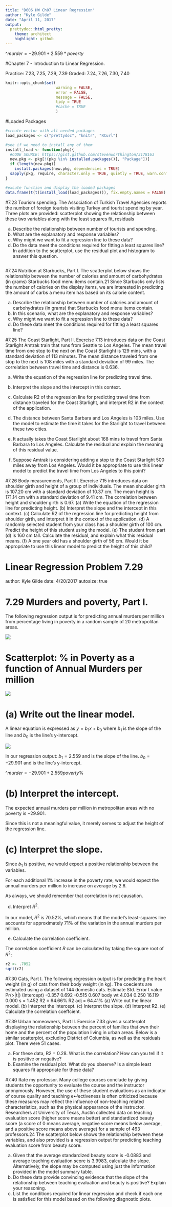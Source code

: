 ```yaml
---
title: "D606 HW Ch07 Linear Regression"
author: "Kyle Gilde"
date: "April 11, 2017"
output: 
  prettydoc::html_pretty:
    theme: architect
    highlight: github
---
```

$\^{murder} = -29.901 + 2.559 * poverty$

#Chapter 7 - Introduction to Linear Regression.

Practice: 7.23, 7.25, 7.29, 7.39
Graded: 7.24, 7.26, 7.30, 7.40

```r
knitr::opts_chunk$set(
                      warning = FALSE, 
                      error = FALSE,
                      message = FALSE,
                      tidy = TRUE
                      #cache = TRUE
                      )
```


#Loaded Packages
```r
#create vector with all needed packages
load_packages <- c("prettydoc", "knitr", "RCurl")

#see if we need to install any of them
install_load <- function(pkg){
  #CODE SOURCE: https://gist.github.com/stevenworthington/3178163
  new.pkg <- pkg[!(pkg %in% installed.packages()[, "Package"])]
  if (length(new.pkg)) 
    install.packages(new.pkg, dependencies = TRUE)
  sapply(pkg, require, character.only = TRUE, quietly = TRUE, warn.conflicts = FALSE)
}

#excute function and display the loaded packages
data.frame(t(t(install_load(load_packages))), fix.empty.names = FALSE)
```

#7.23 Tourism spending. 
The Association of Turkish Travel Agencies reports the number of
foreign tourists visiting Turkey and tourist spending by year. Three plots are provided: scatterplot showing the relationship between these two variables along with the least squares fit, residuals

(a) Describe the relationship between number of tourists and spending.
(b) What are the explanatory and response variables?
(c) Why might we want to fit a regression line to these data?
(d) Do the data meet the conditions required for fitting a least squares line? In addition to the
scatterplot, use the residual plot and histogram to answer this question.



```r

```

#7.24 Nutrition at Starbucks, Part I. 
The scatterplot below shows the relationship between
the number of calories and amount of carbohydrates (in grams) Starbucks food menu items contain.21
Since Starbucks only lists the number of calories on the display items, we are interested in
predicting the amount of carbs a menu item has based on its calorie content.



(a) Describe the relationship between number of calories and amount of carbohydrates (in grams)
that Starbucks food menu items contain.
(b) In this scenario, what are the explanatory and response variables?
(c) Why might we want to fit a regression line to these data?
(d) Do these data meet the conditions required for fitting a least squares line?

#7.25 The Coast Starlight, Part II. 
Exercise 7.13 introduces data on the Coast Starlight Amtrak train that runs from Seattle to Los Angeles. The mean travel time from one stop to the
next on the Coast Starlight is 129 mins, with a standard deviation of 113 minutes. The mean distance traveled from one stop to the next is 108 miles with a standard deviation of 99 miles. The correlation between travel time and distance is 0.636.

(a) Write the equation of the regression line for predicting travel time.
(b) Interpret the slope and the intercept in this context.
(c) Calculate R2 of the regression line for predicting travel time from distance traveled for the Coast Starlight, and interpret R2 in the context of the application.
(d) The distance between Santa Barbara and Los Angeles is 103 miles. Use the model to estimate the time it takes for the Starlight to travel between these two cities.
(e) It actually takes the Coast Starlight about 168 mins to travel from Santa Barbara to Los Angeles. Calculate the residual and explain the meaning of this residual value.

(f) Suppose Amtrak is considering adding a stop to the Coast Starlight 500 miles away from Los Angeles. Would it be appropriate to use this linear model to predict the travel time from Los Angeles to this point?


#7.26 Body measurements, Part III. 
Exercise 7.15 introduces data on shoulder girth and
height of a group of individuals. The mean shoulder girth is 107.20 cm with a standard deviation
of 10.37 cm. The mean height is 171.14 cm with a standard deviation of 9.41 cm. The correlation between height and shoulder girth is 0.67.
(a) Write the equation of the regression line for predicting height.
(b) Interpret the slope and the intercept in this context.
(c) Calculate R2 of the regression line for predicting height from shoulder girth, and interpret it in the context of the application.
(d) A randomly selected student from your class has a shoulder girth of 100 cm. Predict the height of this student using the model.
(e) The student from part (d) is 160 cm tall. Calculate the residual, and explain what this residual means.
(f) A one year old has a shoulder girth of 56 cm. Would it be appropriate to use this linear model to predict the height of this child?


Linear Regression Problem 7.29
========================================================
author: Kyle Gilde
date: 4/20/2017
autosize: true


7.29 Murders and poverty, Part I.
========================================================
 
The following regression output is for predicting annual murders per million from percentage living in poverty in a random sample of 20 metropolitan areas.

![](https://raw.githubusercontent.com/kylegilde/D606-Stats/master/lmoutput.PNG)

Scatterplot: % in Poverty as a function of Annual Murders per million
========================================================

![](https://raw.githubusercontent.com/kylegilde/D606-Stats/master/lmplot.PNG)


(a) Write out the linear model.
========================================================

A linear equation is expressed as
$y = {b}_{1}x + {b}_{0}$
where ${b}_{1}$ is the slope of the line
and ${b}_{0}$ is the line's y-intercept.

![](https://raw.githubusercontent.com/kylegilde/D606-Stats/master/lmoutput.PNG)

In our regression output:
${b}_{1} = 2.559$ and is the slope of the line. 
${b}_{0} = -29.901$ and is the line's y-intercept.


$\^{murder} = -29.901 + 2.559{poverty\%}$


(b) Interpret the intercept.
========================================================

The expected annual murders per million in metropolitan areas with no poverty is $-29.901$.

Since this is not a meaningful value, it merely serves to adjust the height of the regression line.


(c) Interpret the slope.
========================================================

Since ${b}_{1}$ is positive, we would expect a positive relationship between the variables.

For each additional $1\%$ increase in the poverty rate, we would expect the annual murders per million to increase on average by 2.6.

As always, we should remember that correlation is not causation.

(d) Interpret $R^2$.

In our model, $R^2$ is $70.52\%$, which means that the model's least-squares line accounts for approximately $71\%$ of the variation in the annual murders per million. 


(e) Calculate the correlation coefficient.

The correlation coefficient $R$ can be calculated by taking the square root of $R^2$:
```r
r2 <- .7052
sqrt(r2)
```



#7.30 Cats, Part I. 
The following regression output is for predicting the heart weight (in g) of cats
from their body weight (in kg). The coecients
are estimated using a dataset of 144 domestic cats.
Estimate Std. Error t value Pr(>|t|)
(Intercept) -0.357 0.692 -0.515 0.607
body wt 4.034 0.250 16.119 0.000
s = 1.452 R2 = 64.66% R2
adj = 64.41%
(a) Write out the linear model.
(b) Interpret the intercept.
(c) Interpret the slope.
(d) Interpret R2.
(e) Calculate the correlation coeffcient.

#7.39 Urban homeowners, Part II.
Exercise 7.33 gives a scatterplot displaying the relationship between the percent of families that own their home and the percent of the population living in urban areas. Below is a similar scatterplot, excluding District
of Columbia, as well as the residuals plot. There were 51 cases.

(a) For these data, R2 = 0.28. What is the correlation? How can you tell if it is positive or negative?
(b) Examine the residual plot. What do you observe? Is a simple least squares fit appropriate for these data? 

#7.40 Rate my professor. 
Many college courses conclude by giving students the opportunity
to evaluate the course and the instructor anonymously. However, the use of these student evaluations
as an indicator of course quality and teaching e↵ectiveness is often criticized because these
measures may reflect the influence of non-teaching related characteristics, such as the physical appearance
of the instructor. Researchers at University of Texas, Austin collected data on teaching
evaluation score (higher score means better) and standardized beauty score (a score of 0 means
average, negative score means below average, and a positive score means above average) for a sample of 463 professors.24 The scatterplot below shows the relationship between these variables,
and also provided is a regression output for predicting teaching evaluation score from beauty score.


(a) Given that the average standardized beauty score is -0.0883 and average teaching evaluation score is 3.9983, calculate the slope. Alternatively, the slope may be computed using just the information provided in the model summary table.
(b) Do these data provide convincing evidence that the slope of the relationship between teaching evaluation and beauty is positive? Explain your reasoning.
(c) List the conditions required for linear regression and check if each one is satisfied for this model based on the following diagnostic plots.
